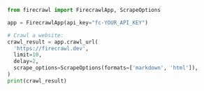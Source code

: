 ```python Python
from firecrawl import FirecrawlApp, ScrapeOptions

app = FirecrawlApp(api_key="fc-YOUR_API_KEY")

# Crawl a website:
crawl_result = app.crawl_url(
  'https://firecrawl.dev', 
  limit=10, 
  delay=2,
  scrape_options=ScrapeOptions(formats=['markdown', 'html']),
)
print(crawl_result)
```
